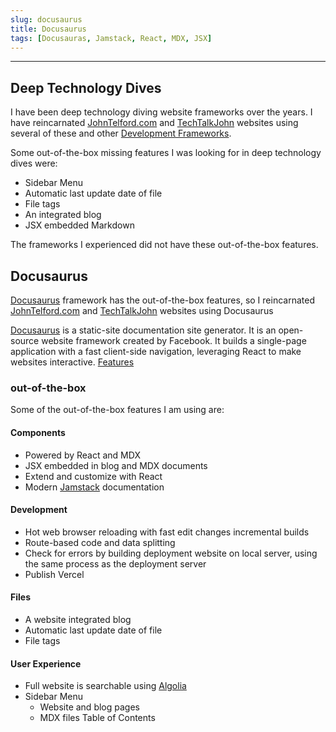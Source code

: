 ```yaml
---
slug: docusaurus
title: Docusaurus
tags: [Docusauras, Jamstack, React, MDX, JSX]
---
```


---

## Deep Technology Dives

I have been deep technology diving website frameworks over the years.
I have reincarnated [JohnTelford.com](johntelford.com) and [TechTalkJohn](techtalkjohn.com) websites using several of these and other [Development Frameworks](https://docusaurus.io/docs#comparison-with-other-tools). 

Some out-of-the-box missing features I was looking for in deep technology dives were:
- Sidebar Menu
- Automatic last update date of file
- File tags
- An integrated blog
- JSX embedded Markdown

The frameworks I experienced did not have these out-of-the-box features.

## Docusaurus
[Docusaurus](https://docusaurus.io) framework has the out-of-the-box features, so I reincarnated [JohnTelford.com](johntelford.com) and [TechTalkJohn](techtalkjohn.com) websites using Docusaurus 

[Docusaurus](https://docusaurus.io/) is a static-site documentation site generator. It is an open-source website framework created by Facebook. It builds a single-page application with a fast client-side navigation, leveraging React to make websites interactive. [Features](https://docusaurus.io/docs#features)

### out-of-the-box

Some of the out-of-the-box features I am using are:

#### Components

- Powered by React and MDX
- JSX embedded in blog and MDX documents
- Extend and customize with React
- Modern [Jamstack](https://jamstack.org) documentation

#### Development

- Hot web browser reloading with fast edit changes incremental builds
- Route-based code and data splitting
- Check for errors by building deployment website on local server, using the same process as the deployment server
- Publish Vercel 

#### Files

- A website integrated blog
- Automatic last update date of file
- File tags

#### User Experience

- Full website is searchable using [Algolia](https://www.algolia.com)
- Sidebar Menu
	- Website and blog pages
	- MDX files Table of Contents

